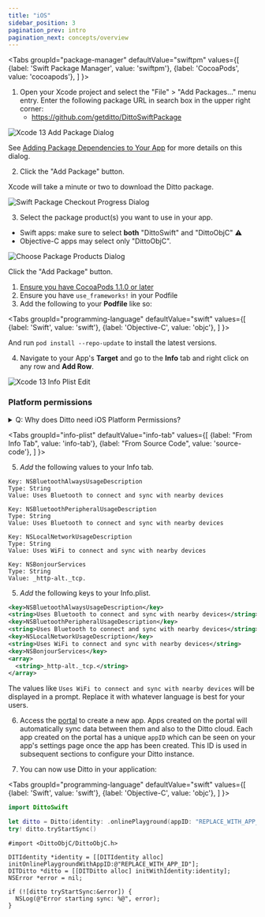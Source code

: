 ```yaml
---
title: "iOS"
sidebar_position: 3
pagination_prev: intro
pagination_next: concepts/overview
---
```



<Tabs
  groupId="package-manager"
  defaultValue="swiftpm"
  values={[
    {label: 'Swift Package Manager', value: 'swiftpm'},
    {label: 'CocoaPods', value: 'cocoapods'},
  ]
}>

<TabItem value="swiftpm">

1. Open your Xcode project and select the "File" > "Add Packages..." menu entry.
   Enter the following package URL in search box in the upper right corner:
   - https://github.com/getditto/DittoSwiftPackage

![Xcode 13 Add Package Dialog](./xcode13-add-package.png)

See [Adding Package Dependencies to Your App](https://developer.apple.com/documentation/swift_packages/adding_package_dependencies_to_your_app#3512138)
for more details on this dialog.

2. Click the "Add Package" button.

Xcode will take a minute or two to download the Ditto package.

![Swift Package Checkout Progress Dialog](./swiftpm-checkout-progress.png)

3. Select the package product(s) you want to use in your app.

- Swift apps: make sure to select **both** "DittoSwift" and "DittoObjC" :warning:
- Objective-C apps may select only "DittoObjC".

![Choose Package Products Dialog](./swiftpm-choose-products.png)

Click the "Add Package" button.

</TabItem>

<TabItem value="cocoapods">

1. [Ensure you have CocoaPods 1.1.0 or later](https://guides.cocoapods.org/using/getting-started.html)
2. Ensure you have `use_frameworks!` in your Podfile
3. Add the following to your **Podfile** like so:

<Tabs
  groupId="programming-language"
  defaultValue="swift"
  values={[
    {label: 'Swift', value: 'swift'},
    {label: 'Objective-C', value: 'objc'},
  ]
}>
<TabItem value="swift">

<InstallCode framework="cocoa" variant="swift" />

</TabItem>
<TabItem value="objc">

<InstallCode framework="cocoa" variant="objc" />

</TabItem>
</Tabs>

And run `pod install --repo-update` to install the latest versions.

</TabItem>
</Tabs>

4. Navigate to your App's **Target** and go to the **Info** tab and right click on any row and **Add Row**.

![Xcode 13 Info Plist Edit](./xcode13-infoplist.png)


### Platform permissions

<details>
<summary>Q: Why does Ditto need iOS Platform Permissions?</summary>

  Ditto attempts to use all the available networking capabilities of your device
  to locate and sync with other users of your app. This includes standard Wi-Fi
  (which we often refer to as LAN or Local Area Network) and peer-to-peer
  functionality such as AWDL and Bluetooth Low Energy.

  iOS restricts access to some of this functionality for the sake of user
  control and privacy. To unlock the full capabilities of Ditto, it is important
  to configure your app so that it requests all the permissions that it needs.
  These permissions are only asked once when you attempt to start the
  synchronization.

  Since iOS 13 and Xcode 11 an app must ask the user's permission to use
  Bluetooth. However, Ditto will activate Bluetooth by default, which means the
  user will receive a permission prompt automatically. In addition, since iOS 14
  an app must ask the user's permission to use the Local Area Network to discover
  devices.

  * Privacy - Local Network Usage Description
  * Privacy - Bluetooth Peripheral Usage Description
  * Privacy - Bluetooth Always Usage Description
  * A Bonjour service `_http-alt._tcp`.

</details>

<Tabs
groupId="info-plist"
  defaultValue="info-tab"
  values={[
    {label: "From Info Tab", value: 'info-tab'},
    {label: "From Source Code", value: 'source-code'},
  ]
}>

<TabItem value="info-tab">

5. _Add_ the following values to your Info tab.

```
Key: NSBluetoothAlwaysUsageDescription
Type: String
Value: Uses Bluetooth to connect and sync with nearby devices

Key: NSBluetoothPeripheralUsageDescription
Type: String
Value: Uses Bluetooth to connect and sync with nearby devices

Key: NSLocalNetworkUsageDescription
Type: String
Value: Uses WiFi to connect and sync with nearby devices

Key: NSBonjourServices
Type: String
Value: _http-alt._tcp.
```

</TabItem>
<TabItem value="source-code">

5. _Add_ the following keys to your Info.plist. 

```xml title=Info.plist
<key>NSBluetoothAlwaysUsageDescription</key>
<string>Uses Bluetooth to connect and sync with nearby devices</string>
<key>NSBluetoothPeripheralUsageDescription</key>
<string>Uses Bluetooth to connect and sync with nearby devices</string>
<key>NSLocalNetworkUsageDescription</key>
<string>Uses WiFi to connect and sync with nearby devices</string>
<key>NSBonjourServices</key>
<array>
  <string>_http-alt._tcp.</string>
</array>
```

</TabItem>

</Tabs>

The values like `Uses WiFi to connect and sync with nearby devices` will be displayed in a prompt. Replace it with whatever language is best for your users.

6. Access the [portal](https://portal.ditto.live) to create a new app. Apps created on the portal will automatically sync data between them and also to the Ditto cloud. Each app created on the portal has a unique `appID` which can be seen on your app's settings page once the app has been created. This ID is used in subsequent sections to configure your Ditto instance.

7. You can now use Ditto in your application:

<Tabs
  groupId="programming-language"
  defaultValue="swift"
  values={[
    {label: 'Swift', value: 'swift'},
    {label: 'Objective-C', value: 'objc'},
  ]
}>
<TabItem value="swift">

```swift
import DittoSwift

let ditto = Ditto(identity: .onlinePlayground(appID: "REPLACE_WITH_APP_ID"))
try! ditto.tryStartSync()
```

</TabItem>
<TabItem value="objc">

```objc
#import <DittoObjC/DittoObjC.h>

DITIdentity *identity = [[DITIdentity alloc] initOnlinePlaygroundWithAppID:@"REPLACE_WITH_APP_ID"];
DITDitto *ditto = [[DITDitto alloc] initWithIdentity:identity];
NSError *error = nil;

if (![ditto tryStartSync:&error]) {
  NSLog(@"Error starting sync: %@", error);
}
```

</TabItem>
</Tabs>
